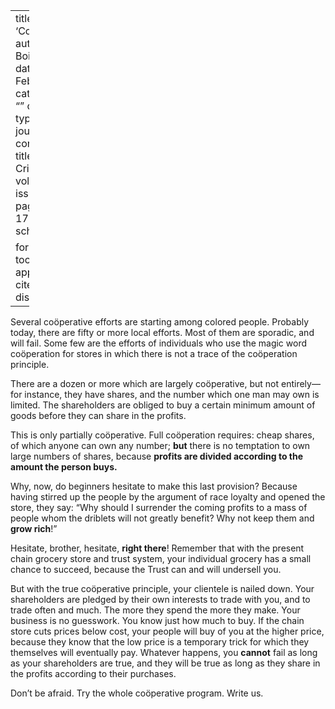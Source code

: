 
---
title: 'Coöperation'
author: Du Bois, W.E.B.
date: Feb. 1920
categories: 
  - ""
citation: 
  type: article-journal
  container-title: The Crisis
  volume: 19
  issue: 4
  page: 171-172
google-scholar: true

format:
  html:
    toc: false
    appendix-cite-as: display
---


Several coöperative efforts are starting among colored people. Probably today, there are fifty or more local efforts. Most of them are sporadic, and will fail. Some few are the efforts of individuals who use the magic word coöperation for stores in which there is not a trace of the coöperation principle.

There are a dozen or more which are largely coöperative, but not entirely---for instance, they have shares, and the number which one man may own is limited. The shareholders are obliged to buy a certain minimum amount of goods before they can share in the profits.

This is only partially coöperative. Full coöperation requires: cheap shares, of which anyone can own any number; **but** there is no temptation to own large numbers of shares, because **profits are divided according to the amount the person buys.**

Why, now, do beginners hesitate to make this last provision? Because having stirred up the people by the argument of race loyalty and opened the store, they say: "Why should I surrender the coming profits to a mass of people whom the driblets will not greatly benefit? Why not keep them and **grow rich**!"

Hesitate, brother, hesitate, **right there**! Remember that with the present chain grocery store and trust system, your individual grocery has a small chance to succeed, because the Trust can and will undersell you.

But with the true coöperative principle, your clientele is nailed down. Your shareholders are pledged by their own interests to trade with you, and to trade often and much. The more they spend the more they make. Your business is no guesswork. You know just how much to buy. If the chain store cuts prices below cost, your people will buy of you at the higher price, because they know that the low price is a temporary trick for which they themselves will eventually pay. Whatever happens, you **cannot** fail as long as your shareholders are true, and they will be true as long as they share in the profits according to their purchases. 

Don't be afraid. Try the whole coöperative program. Write us.

 